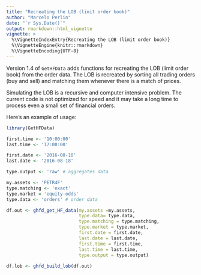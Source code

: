 ```yaml
---
title: "Recreating the LOB (limit order book)"
author: "Marcelo Perlin"
date: "`r Sys.Date()`"
output: rmarkdown::html_vignette
vignette: >
  %\VignetteIndexEntry{Recreating the LOB (limit order book)}
  %\VignetteEngine{knitr::rmarkdown}
  %\VignetteEncoding{UTF-8}
---
```


Version 1.4 of `GetHFData` adds functions for recreating the LOB (limit order book) from the order data. The LOB is recreated by sorting all trading orders (buy and sell) and matching them whenever there is a match of prices. 

Simulating the LOB is a recursive and computer intensive problem. The current code is not optimized for speed and it may take a long time to process even a small set of financial orders.

Here's an example of usage:

```r
library(GetHFData)

first.time <- '10:00:00'
last.time <- '17:00:00'

first.date <- '2016-08-18' 
last.date <- '2016-08-18'

type.output <- 'raw' # aggregates data 

my.assets <- 'PETR4F' 
type.matching <- 'exact' 
type.market = 'equity-odds' 
type.data <- 'orders' # order data

df.out <- ghfd_get_HF_data(my.assets =my.assets, 
                           type.data= type.data,
                           type.matching = type.matching,
                           type.market = type.market,
                           first.date = first.date,
                           last.date = last.date,
                           first.time = first.time,
                           last.time = last.time,
                           type.output = type.output)
                           
df.lob <- ghfd_build_lob(df.out)


```
